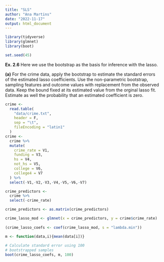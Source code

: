 ```yaml
---
title: "SLS"
author: "Ana Martins"
date: "2022-11-17"
output: html_document
---
```


```r
library(tidyverse)
library(glmnet)
library(boot)

set.seed(45)
```


**Ex. 2.6** Here we use the bootstrap as the basis for inference with the lasso.

**(a)** For the crime data, apply the bootstrap to estimate the standard errors of the estimated lasso coefficients. Use the non-parametric bootstrap, sampling features and outcome values with replacement from the observed data. Keep the bound fixed at its estimated value from the orginal lasso fit. Estimate as well the probability that an estimated coefficient is zero.

```r
crime <-
  read.table(
    "data/crime.txt",
    header = F,
    sep = "\t",
    fileEncoding = "latin1"
  )
crime <-
  crime %>%
  mutate(
    crime_rate = V1,
    funding = V3,
    hs = V4,
    not_hs = V5,
    college = V6,
    college4 = V7
  ) %>%
  select(-V1,-V2,-V3,-V4,-V5,-V6,-V7)

crime_predictors <-
  crime %>% 
  select(-crime_rate)

crime_predictors <- as.matrix(crime_predictors)

crime_lasso_mod <- glmnet(x = crime_predictors, y = crime$crime_rate)
  
(crime_lasso_coefs <- coef(crime_lasso_mod, s = "lambda.min"))

m <- function(data,i){mean(data[i])}
  
# Calculate standard error using 100
# bootstrapped samples
boot(crime_lasso_coefs, m, 100)
```

